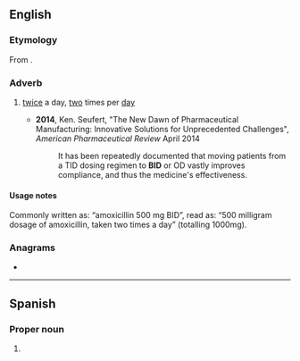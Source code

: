 {{also|bid|bíd|bîd|bið|-bid}}
==English==
{{wikipedia|bid}}

===Etymology===
From {{bor|en|la|[[bis]] [[in]] [[diē]]}}.

===Adverb===
{{en-adv|-}}

# {{lb|en|pharmacology}} [[twice]] a day, [[two]] times per [[day]]
#: {{cot|en|QID|TID}}
#* '''2014''', Ken. Seufert, "The New Dawn of Pharmaceutical Manufacturing: Innovative Solutions for Unprecedented Challenges", ''American Pharmaceutical Review'' April 2014
#*: It has been repeatedly documented that moving patients from a TID dosing regimen to '''BID''' or OD vastly improves compliance, and thus the medicine's effectiveness.

====Usage notes====
Commonly written as: “amoxicillin 500 mg BID”, read as: “500 milligram dosage of amoxicillin, taken two times a day” (totalling 1000mg).

===Anagrams===
* {{anagrams|en|a=bdi|DBI|DIB|Dib|IBD|IDB|dib}}

----

==Spanish==

===Proper noun===
{{head|es|proper noun}}

# {{initialism of|es|[[w:es:Banco Interamericano de Desarrollo|Banco Interamericano de Desarrollo]]||[[w:Inter-American Development Bank|Inter-American Development Bank]]}}